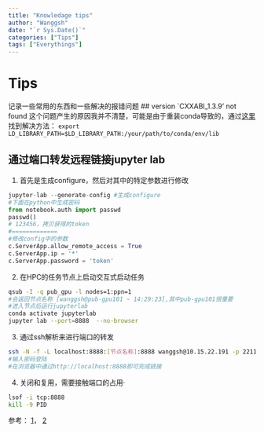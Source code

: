 ```yaml
---
title: "Knowledage tips"
author: "Wanggsh"
date: "`r Sys.Date()`"
categories: ["Tips"]
tags: ["Everythings"]
---
```


# Tips
记录一些常用的东西和一些解决的报错问题
## version \`CXXABI_1.3.9' not found
这个问题产生的原因我并不清楚，可能是由于重装conda导致的，通过[这里](https://stackoverflow.com/questions/49875588/importerror-lib64-libstdc-so-6-version-cxxabi-1-3-9-not-found)找到解决方法：
`export LD_LIBRARY_PATH=$LD_LIBRARY_PATH:/your/path/to/conda/env/lib`

## 通过端口转发远程链接jupyter lab
1. 首先是生成configure，然后对其中的特定参数进行修改
``` python
jupyter-lab --generate-config #生成configure
#下面在python中生成密码
from notebook.auth import passwd
passwd()
# 123456，拷贝获得的token
#=============
#修改config中的参数
c.ServerApp.allow_remote_access = True
c.ServerApp.ip = '*'
c.ServerApp.password = 'token'
```
2. 在HPC的任务节点上启动交互式启动任务
``` bash
qsub -I -q pub_gpu -l nodes=1:ppn=1
#会返回节点名称 [wanggsh@pub-gpu101 ~ 14:29:23],其中pub-gpu101很重要
#进入节点后运行jupyterlab
conda activate jupyterlab
jupyter lab --port=8888  --no-browser
```
3. 通过ssh解析来进行端口的转发
``` bash
ssh -N -f -L localhost:8888:[节点名称]:8888 wanggsh@10.15.22.191 -p 22112
#输入密码登陆
#在浏览器中通过http://localhost:8888即可完成链接
```
4. 关闭和复用，需要接触端口的占用·
``` bash
lsof -i tcp:8888
kill -9 PID
```
参考： [1](https://zhuanlan.zhihu.com/p/186217467)， [2](http://t.zoukankan.com/shiyanhe-p-15263183.html)

## 
